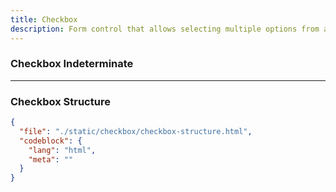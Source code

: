 ```yaml
---
title: Checkbox
description: Form control that allows selecting multiple options from a set.
---
```


<ComponentPreview src="/checkbox/checkbox" />

### Checkbox Indeterminate

<ComponentPreview src="/checkbox/checkbox-with-indeterminate" />

---

### Checkbox Structure

```json doc-gen:file
{
  "file": "./static/checkbox/checkbox-structure.html",
  "codeblock": {
    "lang": "html",
    "meta": ""
  }
}
```